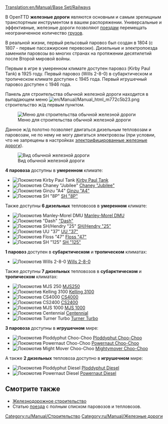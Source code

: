 [[Translation:en/Manual/Base Set/Railways]]
{{ru/Перевод|en/Manual/Base Set/Railways|70}}
{{ru/Manual/Base Set/Типы железных дорог}}

В OpenTTD '''железные дороги''' являются основным и самым зрелищным транспортным инструментом в вашем распоряжении. Универсальные и эффективные, железные дороги позволяют [[ru/Manual/Поезда|поездам]] перемещать неограниченное количество [[ru/Manual/Груз|грузов]].

В реальной жизни, первый рельсовый паровоз был создан в 1804 (с 1807 - первые пассажирские перевозки). Дизельные и электропоезда  заменили паровозы во многих странах на протяжении десятилетий после Второй мировой войны.

Первым в игре в умеренном климате доступен паровоз (Kirby Paul Tank) в 1925 году. Первый паровоз (Wills 2-8-0) в субарктическом и тропическом климате доступен с 1945 года. Первый игрушечный паровоз доступен с 1946 года.

Панель для строительства обычной железной дороги находится в выпадающем меню [[File:en/Manual/Manual html m772c5b23.png]] строительство ж/д первым пунктом.

[[File:ru/Manual/Openttd-rail1.png|none|Меню для строительства обычной железной дороги]]

Данное ж/д полотно позволяет двигаться дизельным тепловозам и паровозам, не по нему не могу двигаться электровозы (при условии, что не запрещены в настройках [[ru/Manual/Base Set/Электрифицированные железные дороги|электрифицированные железные дороги]]).

[[File:en/Manual/Base Set/Railway.png|none|frame|Вид обычной железной дороги]]

'''4 паровоза''' доступны в '''умеренном''' климате:
*[[File:en/Manual/Base Set/Trains/Kirbypaultank.png|Локомотив Kirby Paul Tank]] [[ru/Manual/Base Set/Trains/Kirby Paul Tank|Kirby Paul Tank]]
*[[File:en/Manual/Base Set/Trains/Chaneyjubilee.png|Локомотив Chaney "Jubilee"]] [[ru/Manual/Base Set/Trains/Chaney 'Jubilee'|Chaney "Jubilee"]]
*[[File:en/Manual/Base Set/Trains/Ginzua4.png|Локомотив Ginzu "A4"]] [[ru/Manual/Base Set/Trains/Ginzu 'A4'|Ginzu "A4"]]
*[[File:en/Manual/Base Set/Trains/Sh8p.png|Локомотив SH "8P"]] [[ru/Manual/Base Set/Trains/SH '8P'|SH "8P"]]
Также доступны '''6 дизельных''' тепловозов в '''умеренном''' климате:
*[[File:en/Manual/Base Set/Trains/Manleymoreldmu.png|Локомотив Manley-Morel DMU]] [[ru/Manual/Base Set/Trains/Manley-Morel DMU|Manley-Morel DMU]]
*[[File:en/Manual/Base Set/Trains/Dash.png|Локомотив "Dash"]] [[ru/Manual/Base Set/Trains/Dash|"Dash"]]
*[[File:en/Manual/Base Set/Trains/Shhendry25.png|Локомотив SH/Hendry "25"]] [[ru/Manual/Base Set/Trains/Hendry '25'|SH/Hendry "25"]]
*[[File:en/Manual/Base Set/Trains/Uu37.png|Локомотив UU "37"]] [[ru/Manual/Base Set/Trains/UU '37'|UU "37"]]
*[[File:en/Manual/Base Set/Trains/Floss47.png|Локомотив Floss "47"]] [[ru/Manual/Base Set/Trains/Floss '47'|Floss "47"]]
*[[File:en/Manual/Base Set/Trains/Sh125.png|Локомотив SH "125"]] [[ru/Manual/Base Set/Trains/SH '125'|SH "125"]]

'''1 паровоз''' доступен в '''субарктическом''' и '''тропическом''' климатах:
*[[File:en/Manual/Base Set/Trains/Wills280.png|Локомотив Wills 2-8-0]] [[ru/Manual/Base Set/Trains/Wills 2-8-0|Wills 2-8-0]]
Также доступны '''7 дизельных''' тепловозов в '''субарктическом''' и '''тропическом''' климатах:
*[[File:en/Manual/Base Set/Trains/Mjs250.png|Локомотив MJS 250]] [[ru/Manual/Base Set/Trains/MJS250|MJS250]]
*[[File:en/Manual/Base Set/Trains/Kelling3100.png|Локомотив Kelling 3100]] [[ru/Manual/Base Set/Trains/Kelling 3100|Kelling 3100]]
*[[File:en/Manual/Base Set/Trains/Cs4000.png|Локомотив CS4000]] [[ru/Manual/Base Set/Trains/CS4000|CS4000]]
*[[File:en/Manual/Base Set/Trains/Cs2400.png|Локомотив CS2400]] [[ru/Manual/Base Set/Trains/CS2400|CS2400]]
*[[File:en/Manual/Base Set/Trains/Mjs1000.png|Локомотив MJS 1000]] [[ru/Manual/Base Set/Trains/MJS 1000|MJS 1000]]
*[[File:en/Manual/Base Set/Trains/Centennial.png|Локомотив Centennial]] [[ru/Manual/Base Set/Trains/Centennial|Centennial]]
*[[File:en/Manual/Base Set/Trains/Turnerturbo.png|Локомотив Turner Turbo]] [[ru/Manual/Base Set/Trains/Turner Turbo|Turner Turbo]]

'''3 паровоза''' доступны в '''игрушечном''' мире:
*[[File:en/Manual/Base Set/Trains/Ploddyphutchoochoo.png|Локомотив Ploddyphut Choo-Choo]] [[ru/Manual/Base Set/Trains/Ploddyphut Choo-Choo|Ploddyphut Choo-Choo]]
*[[File:en/Manual/Base Set/Trains/Powernautchoochoo.png|Локомотив Powernaut Choo-Choo]] [[ru/Manual/Base Set/Trains/Powernaut Choo-Choo|Powernaut Choo-Choo]]
*[[File:en/Manual/Base Set/Trains/Mightymoverchoochoo.png|Локомотив Might Mover Choo-Choo]] [[ru/Manual/Base Set/Trains/Mightymover Choo-Choo|Mightymover Choo-Choo]]
А также '''2 дизельных''' тепловоза доступно в '''игрушечном''' мире:
*[[File:en/Manual/Base Set/Trains/Ploddyphutdiesel.png|Локомотив Ploddyphut Diesel]] [[ru/Manual/Base Set/Trains/Ploddyphut Diesel|Ploddyphut Diesel]]
*[[File:en/Manual/Base Set/Trains/Powernautdiesel.png|Локомотив Powernaut Diesel]] [[ru/Manual/Base Set/Trains/Powernaut Diesel|Powernaut Diesel]]

==Смотрите также==
*[[ru/Manual/Железнодорожное строительство|Железнодорожное строительство]]
*Статью [[ru/Manual/Поезда|поезда]] с полным списком паровозов и тепловозов.

[[Category:ru/Manual/Строительство]]
[[Category:ru/Manual/Железные дороги]]